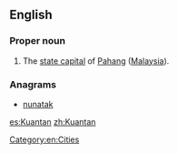 ==English==

===Proper noun===
{{en-proper noun}}

#The [[state capital]] of [[Pahang]] ([[Malaysia]]).

===Anagrams===
* [[nunatak#English|nunatak]]


[[Category:en:Cities]]

[[es:Kuantan]]
[[zh:Kuantan]]
